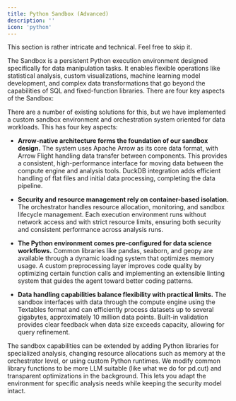 ```yaml
---
title: Python Sandbox (Advanced)
description: ''
icon: 'python'
---
```


<Note>This section is rather intricate and technical. Feel free to skip it.</Note>

The Sandbox is a persistent Python execution environment designed specifically for data manipulation tasks. It enables flexible operations like statistical analysis, custom visualizations, machine learning model development, and complex data transformations that go beyond the capabilities of SQL and fixed-function libraries.  There are four key aspects of the Sandbox:

There are a number of existing solutions for this, but we have implemented a custom sandbox environment and orchestration system oriented for data workloads. This has four key aspects:

- **Arrow-native architecture forms the foundation of our sandbox design.** The system uses Apache Arrow as its core data format, with Arrow Flight handling data transfer between components. This provides a consistent, high-performance interface for moving data between the compute engine and analysis tools. DuckDB integration adds efficient handling of flat files and initial data processing, completing the data pipeline.

- **Security and resource management rely on container-based isolation.** The orchestrator handles resource allocation, monitoring, and sandbox lifecycle management. Each execution environment runs without network access and with strict resource limits, ensuring both security and consistent performance across analysis runs.

- **The Python environment comes pre-configured for data science workflows.** Common libraries like pandas, seaborn, and geopy are available through a dynamic loading system that optimizes memory usage. A custom preprocessing layer improves code quality by optimizing certain function calls and implementing an extensible linting system that guides the agent toward better coding patterns.

- **Data handling capabilities balance flexibility with practical limits.** The sandbox interfaces with data through the compute engine using the Textables format and can efficiently process datasets up to several gigabytes, approximately 10 million data points. Built-in validation provides clear feedback when data size exceeds capacity, allowing for query refinement.

The sandbox capabilities can be extended by adding Python libraries for specialized analysis, changing resource allocations such as memory at the orchestrator level, or using custom Python runtimes. We modify common library functions to be more LLM suitable (like what we do for pd.cut) and transparent optimizations in the background. This lets you adapt the environment for specific analysis needs while keeping the security model intact.
